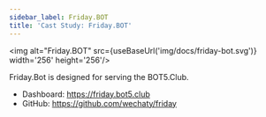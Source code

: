 ```yaml
---
sidebar_label: Friday.BOT
title: 'Cast Study: Friday.BOT'
---
```


<!-- case study - Shows how users successfully employed this technology in the real world. -->


<img alt="Friday.BOT" src={useBaseUrl('img/docs/friday-bot.svg')} width='256' height='256'/>

Friday.Bot is designed for serving the BOT5.Club.

- Dashboard: <https://friday.bot5.club>
- GitHub: <https://github.com/wechaty/friday>
